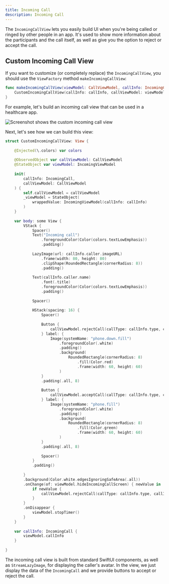 ```yaml
---
title: Incoming Call
description: Incoming Call
---
```


The `IncomingCallView` lets you easily build UI when you're being called or ringed by other people in an app. It's used to show more information about the participants and the call itself, as well as give you the option to reject or accept the call. 

## Custom Incoming Call View

If you want to customize (or completely replace) the `IncomingCallView`, you should use the `ViewFactory` method `makeIncomingCallView`:

```swift
func makeIncomingCallView(viewModel: CallViewModel, callInfo: IncomingCall) -> some View {
    CustomIncomingCallView(callInfo: callInfo, callViewModel: viewModel)
}
```

For example, let's build an incoming call view that can be used in a healthcare app.

![Screenshot shows the custom incoming call view](../assets/cookbook_incoming.png)

Next, let's see how we can build this view:

```swift
struct CustomIncomingCallView: View {
    
    @Injected(\.colors) var colors
    
    @ObservedObject var callViewModel: CallViewModel
    @StateObject var viewModel: IncomingViewModel
                
    init(
        callInfo: IncomingCall,
        callViewModel: CallViewModel
    ) {
        self.callViewModel = callViewModel
        _viewModel = StateObject(
            wrappedValue: IncomingViewModel(callInfo: callInfo)
        )
    }
    
    var body: some View {
        VStack {
            Spacer()
            Text("Incoming call")
                .foregroundColor(Color(colors.textLowEmphasis))
                .padding()
            
            LazyImage(url: callInfo.caller.imageURL)
                .frame(width: 80, height: 80)
                .clipShape(RoundedRectangle(cornerRadius: 8))
                .padding()
            
            Text(callInfo.caller.name)
                .font(.title)
                .foregroundColor(Color(colors.textLowEmphasis))
                .padding()
            
            Spacer()
            
            HStack(spacing: 16) {
                Spacer()
                
                Button {
                    callViewModel.rejectCall(callType: callInfo.type, callId: callInfo.id)
                } label: {
                    Image(systemName: "phone.down.fill")
                        .foregroundColor(.white)
                        .padding()
                        .background(
                            RoundedRectangle(cornerRadius: 8)
                                .fill(Color.red)
                                .frame(width: 60, height: 60)
                        )
                }
                .padding(.all, 8)
                                
                Button {
                    callViewModel.acceptCall(callType: callInfo.type, callId: callInfo.id)
                } label: {
                    Image(systemName: "phone.fill")
                        .foregroundColor(.white)
                        .padding()
                        .background(
                            RoundedRectangle(cornerRadius: 8)
                                .fill(Color.green)
                                .frame(width: 60, height: 60)
                        )
                }
                .padding(.all, 8)
                
                Spacer()
            }
            .padding()
            
        }
        .background(Color.white.edgesIgnoringSafeArea(.all))
        .onChange(of: viewModel.hideIncomingCallScreen) { newValue in
            if newValue {
                callViewModel.rejectCall(callType: callInfo.type, callId: callInfo.id)
            }
        }
        .onDisappear {
            viewModel.stopTimer()
        }
    }
    
    var callInfo: IncomingCall {
        viewModel.callInfo
    }
    
}
```

The incoming call view is built from standard SwiftUI components, as well as `StreamLazyImage`, for displaying the caller's avatar. In the view, we just display the data of the `IncomingCall` and we provide buttons to accept or reject the call.